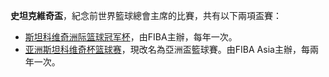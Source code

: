 '''史坦克維奇盃'''，紀念前世界籃球總會主席的比賽，共有以下兩項盃賽：

* [[斯坦科维奇洲际篮球冠军杯|斯坦科维奇洲际篮球冠军杯]]，由FIBA主辦，每年一次。
* [[亞洲盃籃球錦標賽|亚洲斯坦科维奇杯篮球赛]]，現改名為亞洲盃籃球賽。由FIBA Asia主辦，每兩年一次。

{{disambig|Cat=六字消歧義}}